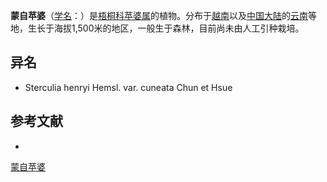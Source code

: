 {{Speciesbox
| name = 蒙自苹婆
| status = 
| status_system = 
| image =
| genus = Sterculia
| species = henryi
| authority = Hemsl.
| subdivision_ranks =[[变种|变种]]
| subdivision =
* 蒙自苹婆 ''S. h.'' var. ''henryi''
* [[大围山苹婆|大围山苹婆]] ''S. h.'' var. ''cuneata''
}}

'''蒙自苹婆'''（[[学名|学名]]：{{lang|la|''Sterculia henryi''}}）是[[梧桐科|梧桐科]][[苹婆属|苹婆属]]的植物。分布于[[越南|越南]]以及[[中国大陆|中国大陆]]的[[云南|云南]]等地，生长于海拔1,500米的地区，一般生于森林，目前尚未由人工引种栽培。

== 异名 ==
* Sterculia henryi Hemsl. var. cuneata Chun et Hsue

== 参考文献 ==
<div class="references-small">
* {{cite web| url =http://www.bioinfo.cn/db05/KmzwSpecies.php?action=view&id=21955| title =蒙自苹婆（原变种）| work =《中国高等植物数据库全库》| publisher =中国科学院微生物研究所| author =昆明植物研究所| accessdate =2009-02-25| deadurl =yes| archiveurl =https://web.archive.org/web/20160305005605/http://www.bioinfo.cn/db05/KmzwSpecies.php?action=view&id=21955| archivedate =2016-03-05}}
</div>
{{Taxonbar|from=Q15231270}}

[[Category:苹婆属|蒙自苹婆]]


{{植物小作品}}